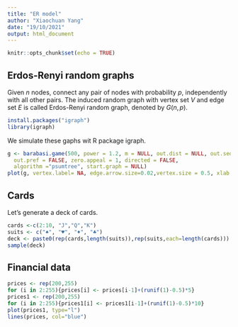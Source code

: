 ```yaml
---
title: "ER model"
author: "Xiaochuan Yang"
date: "19/10/2021"
output: html_document
---
```


```r
knitr::opts_chunk$set(echo = TRUE)
```

## Erdos-Renyi random graphs

Given $n$ nodes, connect any pair of nodes with probability $p$, independently with all other pairs. The induced random graph with vertex set $V$ and edge set $E$ is called Erdos-Renyi random graph, denoted by $G(n,p)$. 

```r
install.packages("igraph")
library(igraph)
```

We simulate these gaphs wit R package igraph. 

```r
g <- barabasi.game(500, power = 1.2, m = NULL, out.dist = NULL, out.seq = NULL,
  out.pref = FALSE, zero.appeal = 1, directed = FALSE,
  algorithm ="psumtree", start.graph = NULL)
plot(g, vertex.label= NA, edge.arrow.size=0.02,vertex.size = 0.5, xlab = "Scale-free network model")
```


## Cards

Let's generate a deck of cards. 

```r
cards <-c(2:10, "J","Q","K")
suits <- c("♠", "♥", "♦", "♣")
deck <- paste0(rep(cards,length(suits)),rep(suits,each=length(cards)))
sample(deck)
```

## Financial data

```r
prices <- rep(200,255)
for (i in 2:255){prices[i] <- prices[i-1]+(runif(1)-0.5)*5}
prices1 <- rep(200,255)
for (i in 2:255){prices1[i] <- prices1[i-1]+(runif(1)-0.5)*10}
plot(prices1, type="l")
lines(prices, col="blue")
```



